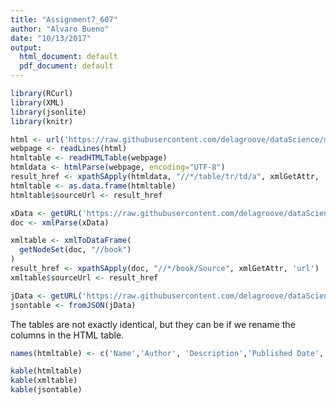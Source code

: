 ```yaml
---
title: "Assignment7_607"
author: "Alvaro Bueno"
date: "10/13/2017"
output:
  html_document: default
  pdf_document: default
---
```


```r
library(RCurl)
library(XML)
library(jsonlite)
library(knitr)

```


```r
html <- url('https://raw.githubusercontent.com/delagroove/dataScience/master/books.html')
webpage <- readLines(html)
htmltable <- readHTMLTable(webpage)
htmldata <- htmlParse(webpage, encoding="UTF-8")
result_href <- xpathSApply(htmldata, "//*/table/tr/td/a", xmlGetAttr, 'href')
htmltable <- as.data.frame(htmltable)
htmltable$sourceUrl <- result_href
```


```r
xData <- getURL('https://raw.githubusercontent.com/delagroove/dataScience/master/books.xml')
doc <- xmlParse(xData)

xmltable <- xmlToDataFrame(
  getNodeSet(doc, "//book")
)
result_href <- xpathSApply(doc, "//*/book/Source", xmlGetAttr, 'url')
xmltable$sourceUrl <- result_href
```

```r
jData <- getURL('https://raw.githubusercontent.com/delagroove/dataScience/master/books.json')
jsontable <- fromJSON(jData)
```

The tables are not exactly identical, but they can be if we rename the columns in the HTML table.

```r
names(htmltable) <- c('Name','Author', 'Description','Published Date', 'Editorial', 'Format', 'NumPages', 'Source','SourceUrl')

kable(htmltable)
kable(xmltable)
kable(jsontable)

```